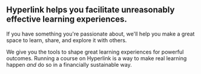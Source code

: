 
<Box>

## Hyperlink helps you facilitate unreasonably effective learning experiences.

If you have something you're passionate about, we'll help you make a great space to learn, share, and explore it with others.

We give you the tools to shape great learning experiences for powerful outcomes. Running a course on Hyperlink is a way to make real learning happen *and* do so in a financially sustainable way.

</Box>